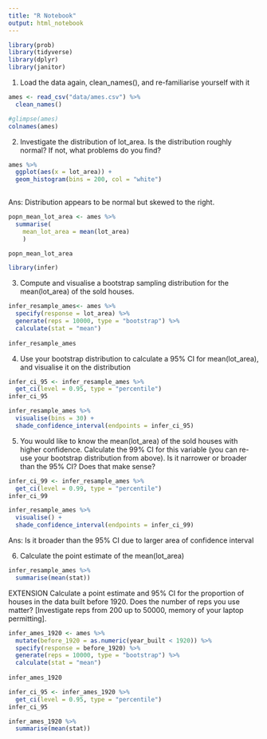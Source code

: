 ```yaml
---
title: "R Notebook"
output: html_notebook
---
```



```r
library(prob)
library(tidyverse)
library(dplyr)
library(janitor)
```

1. Load the data again, clean_names(), and re-familiarise yourself with it

```r
ames <- read_csv("data/ames.csv") %>%
  clean_names()
```

```r
#glimpse(ames)
colnames(ames)
```

2. Investigate the distribution of lot_area. Is the distribution roughly normal? If not, what problems do you find?

```r
ames %>%
  ggplot(aes(x = lot_area)) +
  geom_histogram(bins = 200, col = "white")
  
```

Ans: Distribution appears to be normal but skewed to the right.
```r
popn_mean_lot_area <- ames %>%
  summarise(
    mean_lot_area = mean(lot_area)
    )

popn_mean_lot_area
```



```r
library(infer)
```
3. Compute and visualise a bootstrap sampling distribution for the mean(lot_area) of the sold houses.

```r
infer_resample_ames<- ames %>%
  specify(response = lot_area) %>%
  generate(reps = 10000, type = "bootstrap") %>%
  calculate(stat = "mean")
  
infer_resample_ames  

```


4. Use your bootstrap distribution to calculate a 95% CI for mean(lot_area), and visualise it on the distribution
```r
infer_ci_95 <- infer_resample_ames %>%
  get_ci(level = 0.95, type = "percentile")
infer_ci_95

infer_resample_ames %>%
  visualise(bins = 30) +
  shade_confidence_interval(endpoints = infer_ci_95)
```



5. You would like to know the mean(lot_area) of the sold houses with higher confidence. Calculate the 99% CI for this variable (you can re-use your bootstrap distribution from above). Is it narrower or broader than the 95% CI? Does that make sense?

```r
infer_ci_99 <- infer_resample_ames %>%
  get_ci(level = 0.99, type = "percentile")
infer_ci_99

infer_resample_ames %>%
  visualise() +
  shade_confidence_interval(endpoints = infer_ci_99)
```
Ans: Is it broader than the 95% CI due to larger area of confidence interval

6. Calculate the point estimate of the mean(lot_area)
```r
infer_resample_ames %>%
  summarise(mean(stat))

```


EXTENSION
Calculate a point estimate and 95% CI for the proportion of houses in the data built before 1920. Does the number of reps you use matter? [Investigate reps from 200 up to 50000, memory of your laptop permitting].

```r
infer_ames_1920 <- ames %>%
  mutate(before_1920 = as.numeric(year_built < 1920)) %>%
  specify(response = before_1920) %>%
  generate(reps = 10000, type = "bootstrap") %>%
  calculate(stat = "mean")
  
infer_ames_1920 
```

```r
infer_ci_95 <- infer_ames_1920 %>%
  get_ci(level = 0.95, type = "percentile")
infer_ci_95

infer_ames_1920 %>%
  summarise(mean(stat))

```

